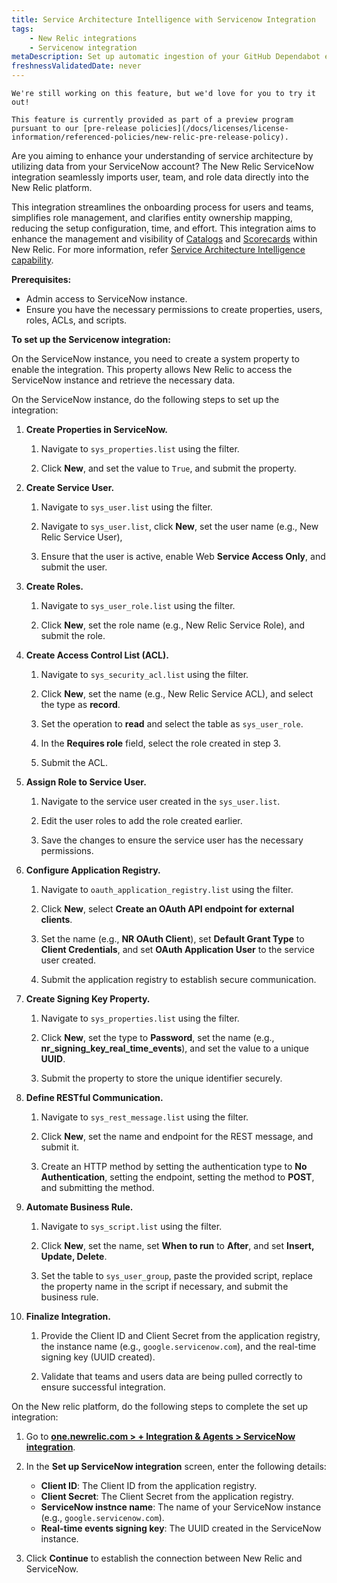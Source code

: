 ```yaml
---
title: Service Architecture Intelligence with Servicenow Integration
tags:
    - New Relic integrations
    - Servicenow integration
metaDescription: Set up automatic ingestion of your GitHub Dependabot events by using webhook for ongoing ingestion.
freshnessValidatedDate: never
---
```


<Callout title="PREVIEW">

    We're still working on this feature, but we'd love for you to try it out!

    This feature is currently provided as part of a preview program pursuant to our [pre-release policies](/docs/licenses/license-information/referenced-policies/new-relic-pre-release-policy).
</Callout>


Are you aiming to enhance your understanding of service architecture by utilizing data from your ServiceNow account? The New Relic ServiceNow integration seamlessly imports user, team, and role data directly into the New Relic platform.

This integration streamlines the onboarding process for users and teams, simplifies role management, and clarifies entity ownership mapping, reducing the setup configuration, time, and effort. This integration aims to enhance the management and visibility of [Catalogs](/docs/service-architecture-intelligence/catalogs/catalogs) and [Scorecards](/docs/service-architecture-intelligence/scorecards/getting-started) within New Relic. For more information, refer [Service Architecture Intelligence capability](/docs/service-architecture-intelligence/getting-started). 


**Prerequisites:**

* Admin access to ServiceNow instance.
* Ensure you have the necessary permissions to create properties, users, roles, ACLs, and scripts.


**To set up the Servicenow integration:**

On the ServiceNow instance, you need to create a system property to enable the integration. This property allows New Relic to access the ServiceNow instance and retrieve the necessary data. 

On the ServiceNow instance, do the following steps to set up the integration:

1. **Create Properties in ServiceNow.**

    1. Navigate to `sys_properties.list` using the filter.
    
    2. Click **New**, and set the value to `True`, and submit the property.

2. **Create Service User.**

    1. Navigate to `sys_user.list` using the filter.
    
    2. Navigate to `sys_user.list`, click **New**, set the user name (e.g., New Relic Service User), 
    
    3. Ensure that the user is active, enable Web **Service Access Only**, and submit the user.

3. **Create Roles.**
    1. Navigate to `sys_user_role.list` using the filter.
    
    2. Click **New**, set the role name (e.g., New Relic Service Role), and submit the role.

4. **Create Access Control List (ACL).**

    1. Navigate to `sys_security_acl.list` using the filter.
    
    2. Click **New**, set the name (e.g., New Relic Service ACL), and select the type as **record**.
    
    3. Set the operation to **read** and select the table as `sys_user_role`.
    
    4. In the **Requires role** field, select the role created in step 3.
    
    5. Submit the ACL.

5. **Assign Role to Service User.**

    1. Navigate to the service user created in the `sys_user.list`.
    
    2. Edit the user roles to add the role created earlier.
    
    3. Save the changes to ensure the service user has the necessary permissions.

6. **Configure Application Registry.**

    1. Navigate to `oauth_application_registry.list` using the filter.
    
    2. Click **New**, select **Create an OAuth API endpoint for external clients**.
    
    3. Set the name (e.g., **NR OAuth Client**), set **Default Grant Type** to **Client Credentials**, and set **OAuth Application User** to the service user created.
    
    4. Submit the application registry to establish secure communication.

7. **Create Signing Key Property.**

    1. Navigate to `sys_properties.list` using the filter.
    
    2. Click **New**, set the type to **Password**, set the name (e.g., **nr_signing_key_real_time_events**), and set the value to a unique **UUID**.
    
    3. Submit the property to store the unique identifier securely.

8. **Define RESTful Communication.**

    1. Navigate to `sys_rest_message.list` using the filter.
    
    2. Click **New**, set the name and endpoint for the REST message, and submit it.
    
    3. Create an HTTP method by setting the authentication type to **No Authentication**, setting the endpoint, setting the method to **POST**, and submitting the method.

9. **Automate Business Rule.**

    1. Navigate to `sys_script.list` using the filter.
    
    2. Click **New**, set the name, set **When to run** to **After**, and set **Insert, Update, Delete**.
    
    3. Set the table to `sys_user_group`, paste the provided script, replace the property name in the script if necessary, and submit the business rule.

10. **Finalize Integration.**

    1. Provide the Client ID and Client Secret from the application registry, the instance name (e.g., `google.servicenow.com`), and the real-time signing key (UUID created).
    
    2. Validate that teams and users data are being pulled correctly to ensure successful integration.
    
On the New relic platform, do the following steps to complete the set up integration:

1. Go to **[one.newrelic.com > + Integration & Agents > ServiceNow integration](https://one.newrelic.com/marketplace/install-data-source?state=9306060d-b674-b245-083e-ff8d42765e0d)**.
2. In the **Set up ServiceNow integration** screen, enter the following details:

    - **Client ID**: The Client ID from the application registry.
    - **Client Secret**: The Client Secret from the application registry.
    - **ServiceNow instnce name**: The name of your ServiceNow instance (e.g., `google.servicenow.com`).
    - **Real-time events signing key**: The UUID created in the ServiceNow instance.

3. Click **Continue** to establish the connection between New Relic and ServiceNow.

